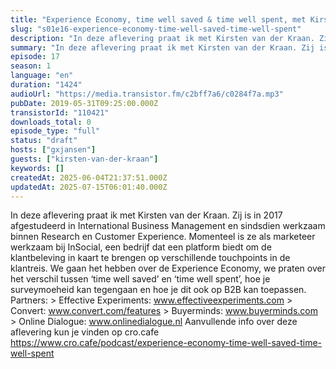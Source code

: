 ```yaml
---
title: "Experience Economy, time well saved & time well spent, met Kirsten van der Kraan (InSocial)"
slug: "s01e16-experience-economy-time-well-saved-time-well-spent"
description: "In deze aflevering praat ik met Kirsten van der Kraan. Zij is in 2017 afgestudeerd in International Business Management en sindsdien werkzaam binnen Research en Customer Experience. Momenteel is ze als marketeer werkzaam bij InSocial, een bedrijf dat een platform biedt om de klantbeleving in kaart te brengen op verschillende touchpoints in de klantreis. We gaan het hebben over de Experience Economy, we praten over het verschil tussen ‘time well saved’ en ‘time well spent’, hoe je surveymoeheid kan tegengaan en hoe je dit ook op B2B kan toepassen. Partners: > Effective Experiments: www.effectiveexperiments.com > Convert: www.convert.com/features > Buyerminds: www.buyerminds.com > Online Dialogue: www.onlinedialogue.nl Aanvullende info over deze aflevering kun je vinden op cro.cafe https://www.cro.cafe/podcast/experience-economy-time-well-saved-time-well-spent"
summary: "In deze aflevering praat ik met Kirsten van der Kraan. Zij is in 2017 afgestudeerd in International Business Management en sindsdien werkzaam binnen Research en Customer Experience. Momenteel is ze als marketeer werkzaam bij InSocial, een bedrijf dat een platform biedt om de klantbeleving in kaart te brengen op verschillende touchpoints in de klantreis. \r\nWe gaan het hebben over de Experience Economy, we praten over het verschil tussen ‘time well saved’ en ‘time well spent’, hoe je surveymoeheid kan tegengaan en hoe je dit ook op B2B kan toepassen.\r\n\r\nPartners:\r\n> Effective Experiments: www.effectiveexperiments.com\r\n> Convert: www.convert.com/features\r\n> Buyerminds: www.buyerminds.com\r\n> Online Dialogue: www.onlinedialogue.nl\r\n\r\nAanvullende info over deze aflevering kun je vinden op cro.cafe https://www.cro.cafe/podcast/experience-economy-time-well-saved-time-well-spent"
episode: 17
season: 1
language: "en"
duration: "1424"
audioUrl: "https://media.transistor.fm/c2bff7a6/c0284f7a.mp3"
pubDate: 2019-05-31T09:25:00.000Z
transistorId: "110421"
downloads_total: 0
episode_type: "full"
status: "draft"
hosts: ["gxjansen"]
guests: ["kirsten-van-der-kraan"]
keywords: []
createdAt: 2025-06-04T21:37:51.000Z
updatedAt: 2025-07-15T06:01:40.000Z
---
```


In deze aflevering praat ik met Kirsten van der Kraan. Zij is in 2017 afgestudeerd in International Business Management en sindsdien werkzaam binnen Research en Customer Experience. Momenteel is ze als marketeer werkzaam bij InSocial, een bedrijf dat een platform biedt om de klantbeleving in kaart te brengen op verschillende touchpoints in de klantreis. We gaan het hebben over de Experience Economy, we praten over het verschil tussen ‘time well saved’ en ‘time well spent’, hoe je surveymoeheid kan tegengaan en hoe je dit ook op B2B kan toepassen. Partners: > Effective Experiments: www.effectiveexperiments.com > Convert: www.convert.com/features > Buyerminds: www.buyerminds.com > Online Dialogue: www.onlinedialogue.nl Aanvullende info over deze aflevering kun je vinden op cro.cafe https://www.cro.cafe/podcast/experience-economy-time-well-saved-time-well-spent

